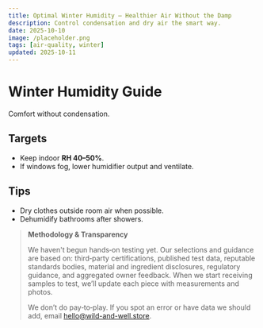 ```yaml
---
title: Optimal Winter Humidity — Healthier Air Without the Damp
description: Control condensation and dry air the smart way.
date: 2025-10-10
image: /placeholder.png
tags: [air-quality, winter]
updated: 2025-10-11
---
```

# Winter Humidity Guide

Comfort without condensation.

## Targets
- Keep indoor **RH 40–50%**.
- If windows fog, lower humidifier output and ventilate.

## Tips
- Dry clothes outside room air when possible.
- Dehumidify bathrooms after showers.

> **Methodology & Transparency**
>
> We haven't begun hands‑on testing yet. Our selections and guidance are based on:
> third‑party certifications, published test data, reputable standards bodies, material and ingredient disclosures,
> regulatory guidance, and aggregated owner feedback. When we start receiving samples to test,
> we’ll update each piece with measurements and photos.
>
> We don’t do pay‑to‑play. If you spot an error or have data we should add, email hello@wild-and-well.store.
